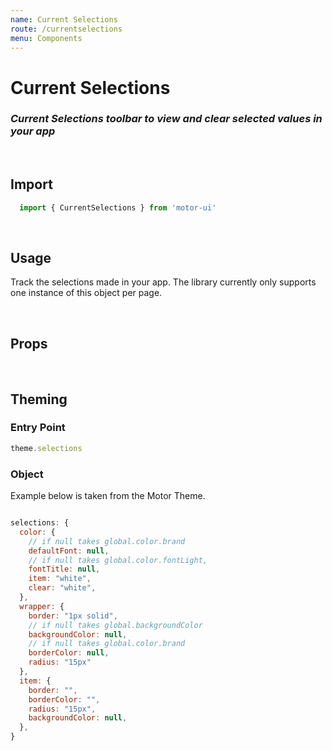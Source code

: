 ```yaml
---
name: Current Selections
route: /currentselections
menu: Components
---
```


<h1 style={{ margin: '0px' }}>Current Selections</h1>
<h3 style={{ margin: '0px' }}><em>Current Selections toolbar to view and clear selected values in your app</em></h3>

<br />

## Import

```javascript
  import { CurrentSelections } from 'motor-ui'
```

<br />

## Usage

Track the selections made in your app. The library currently only supports one instance of this object per page.


<Playground>
  <Motor 
    config={config}
  >
    <div style={{ display: 'flex', height: '50px' }}>
    <Filter
      label='Province'
      dimension={['province']}
      size='small'
    />
    <Filter
      label='Country'
      dimension={['country']}
      size='small'
    />
    <Filter
      label='Region'
      dimension={['region_1']}
      size='small'
    />
    </div>
    <CurrentSelections size='small' width='500px' />
  </Motor>
</Playground>

<br />

## Props

<Props of={CurrentSelections} />

<br />

## Theming


### Entry Point

```javascript
theme.selections
```

### Object

Example below is taken from the Motor Theme.

```javascript

selections: {
  color: {
    // if null takes global.color.brand
    defaultFont: null,
    // if null takes global.color.fontLight,
    fontTitle: null,
    item: "white",
    clear: "white",
  },
  wrapper: {
    border: "1px solid",
    // if null takes global.backgroundColor
    backgroundColor: null,
    // if null takes global.color.brand 
    borderColor: null,
    radius: "15px"
  },
  item: {
    border: "",
    borderColor: "",
    radius: "15px",
    backgroundColor: null,
  },
}

```

